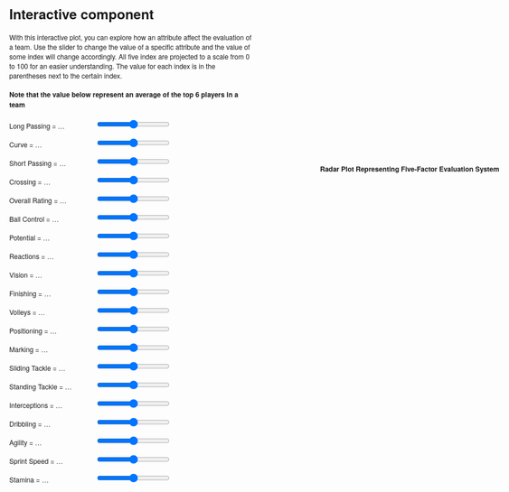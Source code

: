 # Interactive component

<script src="https://d3js.org/d3.v6.min.js"></script>
<head>
  <meta http-equiv="Content-Type" content="text/html;charset=utf-8"/>
  <title>Radar chart</title>
  
  <p>
    With this interactive plot, you can explore how an attribute affect the evaluation of a team. Use the slider to change the value of a specific attribute and the value of some index will change accordingly. All five index are projected to a scale from 0 to 100 for an easier understanding. The value for each index is in the parentheses next to the certain index.
  </p>
  
  <h4>Note that the value below represent an average of the top 6 players in a team</h4>
  <p>
  <label for="long_passing" 
    style="display: inline-block; width: 150px; text-align: left">
    Long Passing = <span id="long_passing-value">…</span>
  </label>
  <input type="range" min="1" max="100" id="long_passing">
  </p>
  
  <p>
  <label for="curve" 
    style="display: inline-block; width: 150px; text-align: left">
    Curve = <span id="curve-value">…</span>
  </label>
  <input type="range" min="1" max="100" id="curve">
  </p>
  
  <p>
  <label for="short_passing" 
    style="display: inline-block; width: 150px; text-align: left">
    Short Passing = <span id="short_passing-value">…</span>
  </label>
  <input type="range" min="1" max="100" id="short_passing">
  </p>
  
  <p>
  <label for="crossing" 
    style="display: inline-block; width: 150px; text-align: left">
    Crossing = <span id="crossing-value">…</span>
  </label>
  <input type="range" min="1" max="100" id="crossing">
  </p>
  
  <p>
  <label for="overall_rating" 
    style="display: inline-block; width: 150px; text-align: left">
    Overall Rating = <span id="overall_rating-value">…</span>
  </label>
  <input type="range" min="1" max="100" id="overall_rating">
  </p>
  
  <p>
  <label for="ball_control" 
    style="display: inline-block; width: 150px; text-align: left">
    Ball Control = <span id="ball_control-value">…</span>
  </label>
  <input type="range" min="1" max="100" id="ball_control">
  </p>
  
  <p>
  <label for="potential" 
    style="display: inline-block; width: 150px; text-align: left">
    Potential = <span id="potential-value">…</span>
  </label>
  <input type="range" min="1" max="100" id="potential">
  </p>
  
  <p>
  <label for="reactions" 
    style="display: inline-block; width: 150px; text-align: left">
    Reactions = <span id="reactions-value">…</span>
  </label>
  <input type="range" min="1" max="100" id="reactions">
  </p>
  
  <p>
  <label for="vision" 
    style="display: inline-block; width: 150px; text-align: left">
    Vision = <span id="vision-value">…</span>
  </label>
  <input type="range" min="1" max="100" id="vision">
  </p>
  
  <p>
  <label for="finishing" 
    style="display: inline-block; width: 150px; text-align: left">
    Finishing = <span id="finishing-value">…</span>
  </label>
  <input type="range" min="1" max="100" id="finishing">
  </p>
  
  <p>
  <label for="volleys" 
    style="display: inline-block; width: 150px; text-align: left">
    Volleys = <span id="volleys-value">…</span>
  </label>
  <input type="range" min="1" max="100" id="volleys">
  </p>
  
  <p>
  <label for="positioning" 
    style="display: inline-block; width: 150px; text-align: left">
    Positioning = <span id="positioning-value">…</span>
  </label>
  <input type="range" min="1" max="100" id="positioning">
  </p>
  
  <p>
  <label for="marking" 
    style="display: inline-block; width: 150px; text-align: left">
    Marking = <span id="marking-value">…</span>
  </label>
  <input type="range" min="1" max="100" id="marking">
  </p>
  
  <p>
  <label for="sliding_tackle" 
    style="display: inline-block; width: 150px; text-align: left">
    Sliding Tackle = <span id="sliding_tackle-value">…</span>
  </label>
  <input type="range" min="1" max="100" id="sliding_tackle">
  </p>
  
  <p>
  <label for="standing_tackle" 
    style="display: inline-block; width: 150px; text-align: left">
    Standing Tackle = <span id="standing_tackle-value">…</span>
  </label>
  <input type="range" min="1" max="100" id="standing_tackle">
  </p>
  
  <p>
  <label for="interceptions" 
    style="display: inline-block; width: 150px; text-align: left">
    Interceptions = <span id="interceptions-value">…</span>
  </label>
  <input type="range" min="1" max="100" id="interceptions">
  </p>
  
  <p>
  <label for="dribbling" 
    style="display: inline-block; width: 150px; text-align: left">
    Dribbling = <span id="dribbling-value">…</span>
  </label>
  <input type="range" min="1" max="100" id="dribbling">
  </p>
  
  <p>
  <label for="agility" 
    style="display: inline-block; width: 150px; text-align: left">
    Agility = <span id="agility-value">…</span>
  </label>
  <input type="range" min="1" max="100" id="agility">
  </p>
  
  <p>
  <label for="sprint_speed" 
    style="display: inline-block; width: 150px; text-align: left">
    Sprint Speed = <span id="sprint_speed-value">…</span>
  </label>
  <input type="range" min="1" max="100" id="sprint_speed">
  </p>
  
  <p>
  <label for="stamina" 
    style="display: inline-block; width: 150px; text-align: left; font-size=12px">
    Stamina = <span id="stamina-value">…</span>
  </label>
  <input type="range" min="1" max="100" id="stamina">
  </p>
  
	<style>
		body {
		  overflow: hidden;
		  margin: 0;
		  font-size: 12px;
		  font-family: "Helvetica Neue", Helvetica;
		}
		
		#title {
		  position:absolute;
		  top: 350px;
		  left: 600px;
		}

		#chart {
		  position: absolute;
		  top: 400px;
		  left: 600px;
		}	
	</style>
</head>
<body>
  <div id="body">
  <div id="title">
  <h4>Radar Plot Representing Five-Factor Evaluation System</h4>
  </div>
  <div id="chart"></div>
  </div>
	
  <script>

  var RadarChart = {
    draw: function(id, d, options){
      var cfg = {
    	  radius: 5,
    	  w: 400,
    	  h: 400,
    	  factor: 1,
    	  factorLegend: .85,
    	  levels: 3,
    	  maxValue: 0,
    	  radians: 2 * Math.PI,
    	  opacityArea: 0.5,
    	  ToRight: 5,
    	  TranslateX: 80,
    	  TranslateY: 30,
    	  ExtraWidthX: 100,
    	  ExtraWidthY: 100,
    	  color: d3.scaleOrdinal(d3.schemeCategory10)
  	  };
	
    	if('undefined' !== typeof options){
    	  for(var i in options){
      		if('undefined' !== typeof options[i]){
      		  cfg[i] = options[i];
      		}
    	  }
    	}
	    cfg.maxValue = 100
    	var allAxis = (d[0].map(function(i, j){return i.axis}));
    	var allValues = (d[0].map(function(i, j){return i.value}));
    	var total = allAxis.length;
    	var radius = cfg.factor*Math.min(cfg.w/2, cfg.h/2);
	d3.select(id).select("svg").remove();
	
	    var g = d3.select(id)
			        .append("svg")
			        .attr("width", cfg.w+cfg.ExtraWidthX)
			        .attr("height", cfg.h+cfg.ExtraWidthY)
			        .append("g")
			        .attr("transform", "translate(" + cfg.TranslateX + "," + cfg.TranslateY + ")");

	     var tooltip;
	
	//Circular segments
	for(var j=0; j<cfg.levels-1; j++){
	  var levelFactor = cfg.factor*radius*((j+1)/cfg.levels);
	  g.selectAll(".levels")
	   .data(allAxis)
	   .enter()
	   .append("svg:line")
	   .attr("x1", function(d, i){return levelFactor*(1-cfg.factor*Math.sin(i*cfg.radians/total));})
	   .attr("y1", function(d, i){return levelFactor*(1-cfg.factor*Math.cos(i*cfg.radians/total));})
	   .attr("x2", function(d, i){return levelFactor*(1-cfg.factor*Math.sin((i+1)*cfg.radians/total));})
	   .attr("y2", function(d, i){return levelFactor*(1-cfg.factor*Math.cos((i+1)*cfg.radians/total));})
	   .attr("class", "line")
	   .style("stroke", "grey")
	   .style("stroke-opacity", "0.75")
	   .style("stroke-width", "0.3px")
	   .attr("transform", "translate(" + (cfg.w/2-levelFactor) + ", " + (cfg.h/2-levelFactor) + ")");
	}

	for(var j=0; j<cfg.levels; j++){
	  var levelFactor = cfg.factor*radius*((j+1)/cfg.levels);
	  g.selectAll(".levels")
	   .data([1])
	   .enter()
	   .append("svg:text")
	   .attr("x", function(d){return levelFactor*(1-cfg.factor*Math.sin(0));})
	   .attr("y", function(d){return levelFactor*(1-cfg.factor*Math.cos(0));})
	   .attr("class", "legend")
	   .style("font-family", "sans-serif")
	   .style("font-size", "10px")
	   .attr("transform", "translate(" + (cfg.w/2-levelFactor + cfg.ToRight) + ", " + (cfg.h/2-levelFactor) + ")")
	   .attr("fill", "#737373")
	   .text((j+1)*cfg.maxValue/cfg.levels);
	}
	
	series = 0;

	var axis = g.selectAll(".axis")
			.data(allAxis)
			.enter()
			.append("g")
			.attr("class", "axis");

	axis.append("line")
		.attr("x1", cfg.w/2)
		.attr("y1", cfg.h/2)
		.attr("x2", function(d, i){return cfg.w/2*(1-cfg.factor*Math.sin(i*cfg.radians/total));})
		.attr("y2", function(d, i){return cfg.h/2*(1-cfg.factor*Math.cos(i*cfg.radians/total));})
		.attr("class", "line")
		.style("stroke", "grey")
		.style("stroke-width", "1px");

	axis.append("text")
		.attr("class", "legend")
		.text(function(d, i){return d + " (" + Math.round(allValues[i] * 100) / 100 + ")"})
		.style("font-family", "sans-serif")
		.style("font-size", "11px")
		.attr("text-anchor", "middle")
		.attr("dy", "1.5em")
		.attr("transform", function(d, i){return "translate(0, -10)"})
		.attr("x", function(d, i){return cfg.w/2*(1-cfg.factorLegend*Math.sin(i*cfg.radians/total))-60*Math.sin(i*cfg.radians/total);})
		.attr("y", function(d, i){return cfg.h/2*(1-Math.cos(i*cfg.radians/total))-20*Math.cos(i*cfg.radians/total);});

 
	d.forEach(function(y, x){
	  dataValues = [];
	  g.selectAll(".nodes")
		.data(y, function(j, i){
		  dataValues.push([
			cfg.w/2*(1-(parseFloat(Math.max(j.value, 0))/cfg.maxValue)*cfg.factor*Math.sin(i*cfg.radians/total)), 
			cfg.h/2*(1-(parseFloat(Math.max(j.value, 0))/cfg.maxValue)*cfg.factor*Math.cos(i*cfg.radians/total))
		  ]);
		});
	  dataValues.push(dataValues[0]);
	  g.selectAll(".area")
					 .data([dataValues])
					 .enter()
					 .append("polygon")
					 .attr("class", "radar-chart-serie"+series)
					 .style("stroke-width", "2px")
					 .style("stroke", cfg.color(series))
					 .attr("points",function(d) {
						 var str="";
						 for(var pti=0;pti<d.length;pti++){
							 str=str+d[pti][0]+","+d[pti][1]+" ";
						 }
						 return str;
					  })
					 .style("fill", function(j, i){return cfg.color(series)})
					 .style("fill-opacity", cfg.opacityArea)
					 .on('mouseover', function (d){
										z = "polygon."+d3.select(this).attr("class");
										g.selectAll("polygon")
										 .transition(200)
										 .style("fill-opacity", 0.1); 
										g.selectAll(z)
										 .transition(200)
										 .style("fill-opacity", .7);
									  })
					 .on('mouseout', function(){
										g.selectAll("polygon")
										 .transition(200)
										 .style("fill-opacity", cfg.opacityArea);
					 });
	  series++;
	});
	series=0;


	d.forEach(function(y, x){
	  g.selectAll(".nodes")
		.data(y).enter()
		.append("svg:circle")
		.attr("class", "radar-chart-serie"+series)
		.attr('r', cfg.radius)
		.attr("alt", function(j){return Math.max(j.value, 0)})
		.attr("cx", function(j, i){
		  dataValues.push([
			cfg.w/2*(1-(parseFloat(Math.max(j.value, 0))/cfg.maxValue)*cfg.factor*Math.sin(i*cfg.radians/total)), 
			cfg.h/2*(1-(parseFloat(Math.max(j.value, 0))/cfg.maxValue)*cfg.factor*Math.cos(i*cfg.radians/total))
		]);
		return cfg.w/2*(1-(Math.max(j.value, 0)/cfg.maxValue)*cfg.factor*Math.sin(i*cfg.radians/total));
		})
		.attr("cy", function(j, i){
		  return cfg.h/2*(1-(Math.max(j.value, 0)/cfg.maxValue)*cfg.factor*Math.cos(i*cfg.radians/total));
		})
		.attr("data-id", function(j){return j.axis})
		.style("fill", cfg.color(series)).style("fill-opacity", .9)
		.on('mouseover', function (d){
					newX =  parseFloat(d3.select(this).attr('cx')) - 10;
					newY =  parseFloat(d3.select(this).attr('cy')) - 5;
					
					tooltip
						.attr('x', newX)
						.attr('y', newY)
						.text(d.value)
						.transition(200)
						.style('opacity', 1);
						
					z = "polygon."+d3.select(this).attr("class");
					g.selectAll("polygon")
						.transition(200)
						.style("fill-opacity", 0.1); 
					g.selectAll(z)
						.transition(200)
						.style("fill-opacity", .7);
				  })
		.on('mouseout', function(){
					tooltip
						.transition(200)
						.style('opacity', 0);
					g.selectAll("polygon")
						.transition(200)
						.style("fill-opacity", cfg.opacityArea);
				  })
		.append("svg:title")
		.text(function(j){return Math.max(j.value, 0)});

	  series++;
	});
	//Tooltip
	tooltip = g.append('text')
			   .style('opacity', 0)
			   .style('font-family', 'sans-serif')
			   .style('font-size', '20px');
  }
};


var w = 400,
	  h = 400;

var colorscale = d3.scaleOrdinal(d3.schemeCategory10);

var long_passing = 50;
var curve = 50;
var short_passing = 50;
var crossing = 50;
var overall_rating = 50;
var ball_control = 50;
var potential = 50
var reactions = 50;
var vision = 50;
var finishing = 50;
var volleys = 50;
var positioning = 50;
var marking = 50;
var sliding_tackle = 50;
var standing_tackle = 50;
var interceptions = 50;
var dribbling = 50;
var agility = 50;
var sprint_speed = 50;
var stamina = 50;

// when the input range changes update the circle 
d3.select("#long_passing").on("input", function() {
  long_passing = +this.value
  update(long_passing, curve, short_passing, crossing, overall_rating, ball_control, potential, reactions, vision, finishing, volleys, positioning, marking, sliding_tackle, standing_tackle, interceptions, dribbling, agility, sprint_speed, stamina);
});
d3.select("#curve").on("input", function() {
  curve = +this.value
  update(long_passing, curve, short_passing, crossing, overall_rating, ball_control, potential, reactions, vision, finishing, volleys, positioning, marking, sliding_tackle, standing_tackle, interceptions, dribbling, agility, sprint_speed, stamina);
});
d3.select("#short_passing").on("input", function() {
  short_passing = +this.value
  update(long_passing, curve, short_passing, crossing, overall_rating, ball_control, potential, reactions, vision, finishing, volleys, positioning, marking, sliding_tackle, standing_tackle, interceptions, dribbling, agility, sprint_speed, stamina);
});
d3.select("#crossing").on("input", function() {
  crossing = +this.value
  update(long_passing, curve, short_passing, crossing, overall_rating, ball_control, potential, reactions, vision, finishing, volleys, positioning, marking, sliding_tackle, standing_tackle, interceptions, dribbling, agility, sprint_speed, stamina);
});
d3.select("#overall_rating").on("input", function() {
  overall_rating = +this.value
  update(long_passing, curve, short_passing, crossing, overall_rating, ball_control, potential, reactions, vision, finishing, volleys, positioning, marking, sliding_tackle, standing_tackle, interceptions, dribbling, agility, sprint_speed, stamina);
});
d3.select("#ball_control").on("input", function() {
  ball_control = +this.value
  update(long_passing, curve, short_passing, crossing, overall_rating, ball_control, potential, reactions, vision, finishing, volleys, positioning, marking, sliding_tackle, standing_tackle, interceptions, dribbling, agility, sprint_speed, stamina);
});
d3.select("#potential").on("input", function() {
  potential = +this.value
  update(long_passing, curve, short_passing, crossing, overall_rating, ball_control, potential, reactions, vision, finishing, volleys, positioning, marking, sliding_tackle, standing_tackle, interceptions, dribbling, agility, sprint_speed, stamina);
});
d3.select("#reactions").on("input", function() {
  reactions = +this.value
  update(long_passing, curve, short_passing, crossing, overall_rating, ball_control, potential, reactions, vision, finishing, volleys, positioning, marking, sliding_tackle, standing_tackle, interceptions, dribbling, agility, sprint_speed, stamina);
});
d3.select("#vision").on("input", function() {
  vision = +this.value
  update(long_passing, curve, short_passing, crossing, overall_rating, ball_control, potential, reactions, vision, finishing, volleys, positioning, marking, sliding_tackle, standing_tackle, interceptions, dribbling, agility, sprint_speed, stamina);
});
d3.select("#finishing").on("input", function() {
  finishing = +this.value
  update(long_passing, curve, short_passing, crossing, overall_rating, ball_control, potential, reactions, vision, finishing, volleys, positioning, marking, sliding_tackle, standing_tackle, interceptions, dribbling, agility, sprint_speed, stamina);
});
d3.select("#volleys").on("input", function() {
  volleys = +this.value
  update(long_passing, curve, short_passing, crossing, overall_rating, ball_control, potential, reactions, vision, finishing, volleys, positioning, marking, sliding_tackle, standing_tackle, interceptions, dribbling, agility, sprint_speed, stamina);
});
d3.select("#positioning").on("input", function() {
  positioning = +this.value
  update(long_passing, curve, short_passing, crossing, overall_rating, ball_control, potential, reactions, vision, finishing, volleys, positioning, marking, sliding_tackle, standing_tackle, interceptions, dribbling, agility, sprint_speed, stamina);
});
d3.select("#marking").on("input", function() {
  marking = +this.value
  update(long_passing, curve, short_passing, crossing, overall_rating, ball_control, potential, reactions, vision, finishing, volleys, positioning, marking, sliding_tackle, standing_tackle, interceptions, dribbling, agility, sprint_speed, stamina);
});
d3.select("#sliding_tackle").on("input", function() {
  sliding_tackle = +this.value
  update(long_passing, curve, short_passing, crossing, overall_rating, ball_control, potential, reactions, vision, finishing, volleys, positioning, marking, sliding_tackle, standing_tackle, interceptions, dribbling, agility, sprint_speed, stamina);
});
d3.select("#standing_tackle").on("input", function() {
  standing_tackle = +this.value
  update(long_passing, curve, short_passing, crossing, overall_rating, ball_control, potential, reactions, vision, finishing, volleys, positioning, marking, sliding_tackle, standing_tackle, interceptions, dribbling, agility, sprint_speed, stamina);
});
d3.select("#interceptions").on("input", function() {
  interceptions = +this.value
  update(long_passing, curve, short_passing, crossing, overall_rating, ball_control, potential, reactions, vision, finishing, volleys, positioning, marking, sliding_tackle, standing_tackle, interceptions, dribbling, agility, sprint_speed, stamina);
});
d3.select("#dribbling").on("input", function() {
  dribbling = +this.value
  update(long_passing, curve, short_passing, crossing, overall_rating, ball_control, potential, reactions, vision, finishing, volleys, positioning, marking, sliding_tackle, standing_tackle, interceptions, dribbling, agility, sprint_speed, stamina);
});
d3.select("#agility").on("input", function() {
  agility = +this.value
  update(long_passing, curve, short_passing, crossing, overall_rating, ball_control, potential, reactions, vision, finishing, volleys, positioning, marking, sliding_tackle, standing_tackle, interceptions, dribbling, agility, sprint_speed, stamina);
});
d3.select("#sprint_speed").on("input", function() {
  sprint_speed = +this.value
  update(long_passing, curve, short_passing, crossing, overall_rating, ball_control, potential, reactions, vision, finishing, volleys, positioning, marking, sliding_tackle, standing_tackle, interceptions, dribbling, agility, sprint_speed, stamina);
});
d3.select("#stamina").on("input", function() {
  stamina = +this.value
  update(long_passing, curve, short_passing, crossing, overall_rating, ball_control, potential, reactions, vision, finishing, volleys, positioning, marking, sliding_tackle, standing_tackle, interceptions, dribbling, agility, sprint_speed, stamina);
});

// Initial starting radius of the circle 
update(long_passing, curve, short_passing, crossing, overall_rating, ball_control, potential, reactions, vision, finishing, volleys, positioning, marking, sliding_tackle, standing_tackle, interceptions, dribbling, agility, sprint_speed, stamina);

// update the elements
function update(long_passing, curve, short_passing, crossing, overall_rating, ball_control, potential, reactions, vision, finishing, volleys, positioning, marking, sliding_tackle, standing_tackle, interceptions, dribbling, agility, sprint_speed, stamina) {

  // adjust the text on the range slider
  d3.select("#long_passing-value").text(long_passing);
  d3.select("#long_passing").property("value", long_passing);
  d3.select("#curve-value").text(curve);
  d3.select("#curve").property("value", curve);
  d3.select("#short_passing-value").text(short_passing);
  d3.select("#short_passing").property("value", short_passing);
  d3.select("#crossing-value").text(crossing);
  d3.select("#crossing").property("value", crossing);
  d3.select("#overall_rating-value").text(overall_rating);
  d3.select("#overall_rating").property("value", overall_rating);
  d3.select("#ball_control-value").text(ball_control);
  d3.select("#ball_control").property("value", ball_control);
  d3.select("#potential-value").text(potential);
  d3.select("#potential").property("value", potential);
  d3.select("#reactions-value").text(reactions);
  d3.select("#reactions").property("value", reactions);
  d3.select("#vision-value").text(vision);
  d3.select("#vision").property("value", vision);
  d3.select("#finishing-value").text(finishing);
  d3.select("#finishing").property("value", finishing);
  d3.select("#volleys-value").text(volleys);
  d3.select("#volleys").property("value", volleys);
  d3.select("#positioning-value").text(positioning);
  d3.select("#positioning").property("value", positioning);
  d3.select("#marking-value").text(marking);
  d3.select("#marking").property("value", marking);
  d3.select("#sliding_tackle-value").text(sliding_tackle);
  d3.select("#sliding_tackle").property("value", sliding_tackle);
  d3.select("#standing_tackle-value").text(standing_tackle);
  d3.select("#standing_tackle").property("value", standing_tackle);
  d3.select("#interceptions-value").text(interceptions);
  d3.select("#interceptions").property("value", interceptions);
  d3.select("#dribbling-value").text(dribbling);
  d3.select("#dribbling").property("value", dribbling);
  d3.select("#agility-value").text(agility);
  d3.select("#agility").property("value", agility);
  d3.select("#sprint_speed-value").text(sprint_speed);
  d3.select("#sprint_speed").property("value", sprint_speed);
  d3.select("#stamina-value").text(stamina);
  d3.select("#stamina").property("value", stamina);
  
  //Legend titles
//Data
  let data = [
      {axis:"Overall",value:(3.54 * overall_rating + 2.37 * ball_control + 1.27 * potential + 1.09 * reactions)/(3.54+2.37+1.27+1.09)},
      {axis:"Passing",value:(0.95 * long_passing + 2.02 * curve + 5.50 * short_passing + 1.06 * crossing)/(0.95+2.02+5.50+1.06)},
      {axis:"Physical",value:(6.50 * dribbling + 1.11 * agility + 0.34 * sprint_speed + 2.19 * stamina)/(6.50+1.11+0.34+2.19)},
      {axis:"Tackle",value:(-0.70 * marking + 4.52 * sliding_tackle + 1.34 * standing_tackle + 5.57 * interceptions)/(4.52+1.34+5.57)},
      {axis:"Shot",value:(3.89 * vision + 1.01 * finishing + 1.83 * volleys + 2.93 * positioning)/(3.89+1.01+1.83+2.93)}
  ]

  //Options for the Radar chart, other than default
  var mycfg = {
    w: w,
    h: h,
    maxValue: 1,
    levels: 5,
    ExtraWidthX: 200
  }

  //Call function to draw the Radar chart
  //Will expect that data is in %'s
  RadarChart.draw("#chart", [data], mycfg);
  
}


    </script>

  </body>

